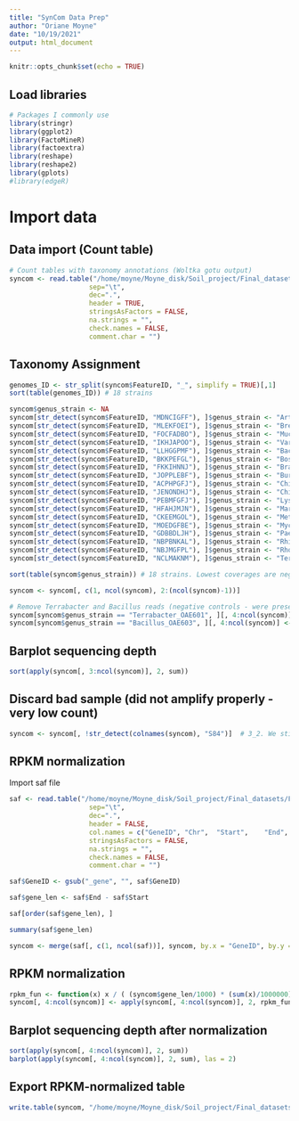 ```yaml
---
title: "SynCom Data Prep"
author: "Oriane Moyne"
date: "10/19/2021"
output: html_document
---
```


```r
knitr::opts_chunk$set(echo = TRUE)
```

## Load libraries

```r
# Packages I commonly use
library(stringr)
library(ggplot2)
library(FactoMineR)
library(factoextra)
library(reshape)
library(reshape2)
library(gplots)
#library(edgeR)
```

# Import data

## Data import (Count table)

```r
# Count tables with taxonomy annotations (Woltka gotu output)
syncom <- read.table("/home/moyne/Moyne_disk/Soil_project/Final_datasets/PROBIOTOCS_EXPT_3/Dropout_expt2_Syncom_metaG_count_table.tsv", 
                    sep="\t", 
                    dec=".", 
                    header = TRUE, 
                    stringsAsFactors = FALSE, 
                    na.strings = "", 
                    check.names = FALSE, 
                    comment.char = "")
```

## Taxonomy Assignment

```r
genomes_ID <- str_split(syncom$FeatureID, "_", simplify = TRUE)[,1]
sort(table(genomes_ID)) # 18 strains

syncom$genus_strain <- NA
syncom[str_detect(syncom$FeatureID, "MDNCIGFF"), ]$genus_strain <- "Arthrobacter_OAP107"
syncom[str_detect(syncom$FeatureID, "MLEKFOEI"), ]$genus_strain <- "Brevibacillus_OAP136"
syncom[str_detect(syncom$FeatureID, "FOCFADBO"), ]$genus_strain <- "Mucilaginibacter_OAE612"
syncom[str_detect(syncom$FeatureID, "IKHJAPOO"), ]$genus_strain <- "Variovorax_OAS795"
syncom[str_detect(syncom$FeatureID, "LLHGGPMF"), ]$genus_strain <- "Bacillus_OAE603"
syncom[str_detect(syncom$FeatureID, "BKKPEFGL"), ]$genus_strain <- "Bosea_OAE506"
syncom[str_detect(syncom$FeatureID, "FKKIHNNJ"), ]$genus_strain <- "Bradyrhizobium_OAE829"
syncom[str_detect(syncom$FeatureID, "JOPPLEBF"), ]$genus_strain <- "Burkholderia_OAS925"
syncom[str_detect(syncom$FeatureID, "ACPHPGFJ"), ]$genus_strain <- "Chitinophaga_OAE865"
syncom[str_detect(syncom$FeatureID, "JENONDHJ"), ]$genus_strain <- "Chitinophagaceae_OAS944"
syncom[str_detect(syncom$FeatureID, "PEBMFGFJ"), ]$genus_strain <- "Lysobacter_OAE881"
syncom[str_detect(syncom$FeatureID, "HFAHJMJN"), ]$genus_strain <- "Marmoricola_OAE513"
syncom[str_detect(syncom$FeatureID, "CKEEMGOL"), ]$genus_strain <- "Methylobacterium_OAE515"  # OAE515 ?
syncom[str_detect(syncom$FeatureID, "MOEDGFBE"), ]$genus_strain <- "Mycobacterium_OAE908"
syncom[str_detect(syncom$FeatureID, "GDBBDLJH"), ]$genus_strain <- "Paenibacillus_OAE614"
syncom[str_detect(syncom$FeatureID, "NBPBNKAL"), ]$genus_strain <- "Rhizobium_OAE497"
syncom[str_detect(syncom$FeatureID, "NBJMGFPL"), ]$genus_strain <- "Rhodococcus_OAS809"
syncom[str_detect(syncom$FeatureID, "NCLMAKNM"), ]$genus_strain <- "Terrabacter_OAE601"

sort(table(syncom$genus_strain)) # 18 strains. Lowest coverages are negative controls Terrabacter and Bacillus (see below)

syncom <- syncom[, c(1, ncol(syncom), 2:(ncol(syncom)-1))]
```

```r
# Remove Terrabacter and Bacillus reads (negative controls - were present in the genome index but NOT added to the SynCom)
syncom[syncom$genus_strain == "Terrabacter_OAE601", ][, 4:ncol(syncom)] <- 0
syncom[syncom$genus_strain == "Bacillus_OAE603", ][, 4:ncol(syncom)] <- 0
```

## Barplot sequencing depth

```r
sort(apply(syncom[, 3:ncol(syncom)], 2, sum))
```

## Discard bad sample (did not amplify properly - very low count) 

```r
syncom <- syncom[, !str_detect(colnames(syncom), "S84")]  # 3_2. We still have 2 replicates remaining
```

## RPKM normalization

Import saf file

```r
saf <- read.table("/home/moyne/Moyne_disk/Soil_project/Final_datasets/Final_18_strains_with_strainN.saf", 
                    sep="\t", 
                    dec=".", 
                    header = FALSE, 
                    col.names = c("GeneID",	"Chr", 	"Start",	"End",	"Strand"),
                    stringsAsFactors = FALSE, 
                    na.strings = "", 
                    check.names = FALSE, 
                    comment.char = "")

saf$GeneID <- gsub("_gene", "", saf$GeneID)

saf$gene_len <- saf$End - saf$Start

saf[order(saf$gene_len), ]

summary(saf$gene_len)
```

```r
syncom <- merge(saf[, c(1, ncol(saf))], syncom, by.x = "GeneID", by.y = "FeatureID")
```


## RPKM normalization

```r
rpkm_fun <- function(x) x / ( (syncom$gene_len/1000) * (sum(x)/1000000))
syncom[, 4:ncol(syncom)] <- apply(syncom[, 4:ncol(syncom)], 2, rpkm_fun)    
```

## Barplot sequencing depth after normalization

```r
sort(apply(syncom[, 4:ncol(syncom)], 2, sum))
barplot(apply(syncom[, 4:ncol(syncom)], 2, sum), las = 2)
```

## Export RPKM-normalized table

```r
write.table(syncom, "/home/moyne/Moyne_disk/Soil_project/Final_datasets/PROBIOTOCS_EXPT_3/Dropout_expt2_Syncom_formatted_filtered_corrected_RPKM.tsv", sep = "\t", col.names = TRUE, row.names = FALSE)
```
